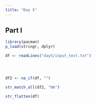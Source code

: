 ```yaml
---
title: "Day 5"
---
```


## Part I




```r

library(pacman)
p_load(stringr, dplyr)

df <- readLines("day5/input_test.txt")




df2 <- na_if(df, "")

str_match_all(df2, "NA")

str_flatten(df)


```


